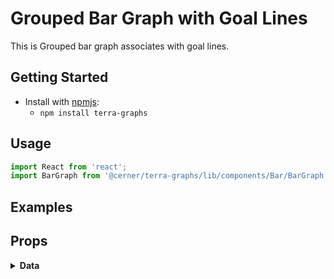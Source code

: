 
# Grouped Bar Graph with Goal Lines
This is Grouped bar graph associates with goal lines.

## Getting Started

- Install with [npmjs](https://www.npmjs.com):
  - `npm install terra-graphs`

## Usage
```jsx
import React from 'react';
import BarGraph from '@cerner/terra-graphs/lib/components/Bar/BarGraph';
```
## Examples
<BarGraph />

## Props
<PropsTable />

<details>
<summary style={{fontSize: 24 }}>
<b>Data</b>
</summary>

### Graph Config object
<GraphConfig />

### Data object
<DataObject />
</details>
